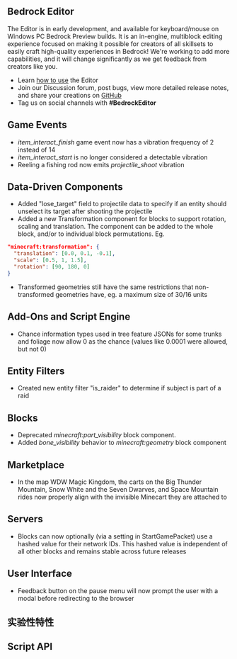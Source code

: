 
## **Bedrock Editor**

The Editor is in early development, and available for keyboard/mouse on Windows PC Bedrock Preview builds. It is an in-engine, multiblock editing experience focused on making it possible for creators of all skillsets to easily craft high-quality experiences in Bedrock! We're working to add more capabilities, and it will change significantly as we get feedback from creators like you.

- Learn [how to use](https://aka.ms/LearnEditor) the Editor
- Join our Discussion forum, post bugs, view more detailed release notes, and share your creations on [GitHub](https://github.com/Mojang/minecraft-editor)
- Tag us on social channels with **#BedrockEditor**

## **Game Events**

- *item_interact_finish* game event now has a vibration frequency of 2 instead of 14
- *item_interact_start* is no longer considered a detectable vibration
- Reeling a fishing rod now emits *projectile_shoot* vibration

## **Data-Driven Components**

- Added "lose_target" field to projectile data to specify if an entity should unselect its target after shooting the projectile
- Added a new Transformation component for blocks to support rotation, scaling and translation. The component can be added to the whole block, and/or to individual block permutations. Eg.

```json
"minecraft:transformation": {
  "translation": [0.0, 0.1, -0.1],
  "scale": [0.5, 1, 1.5],
  "rotation": [90, 180, 0]
}
```

- Transformed geometries still have the same restrictions that non-transformed geometries have, eg. a maximum size of 30/16 units

## **Add-Ons and Script Engine**

- Chance information types used in tree feature JSONs for some trunks and foliage now allow 0 as the chance (values like 0.0001 were allowed, but not 0)

## **Entity Filters**

- Created new entity filter "is_raider" to determine if subject is part of a raid

## **Blocks**

- Deprecated *minecraft:part_visibility* block component.
- Added *bone_visibility* behavior to *minecraft:geometry* block component

##  **Marketplace**

- In the map WDW Magic Kingdom, the carts on the Big Thunder Mountain, Snow White and the Seven Dwarves, and Space Mountain rides now properly align with the invisible Minecart they are attached to

## **Servers**

- Blocks can now optionally (via a setting in StartGamePacket) use a hashed value for their network IDs. This hashed value is independent of all other blocks and remains stable across future releases

## **User Interface**

- Feedback button on the pause menu will now prompt the user with a modal before redirecting to the browser

<h2 className="experimental_divider">实验性特性</h2>

## **Script API**

<TechSapi/>

[//]: # (<Switcher techSapi={<TechSapi/>} techSapiChangelog={<TechSapiChangelog/>}/>)